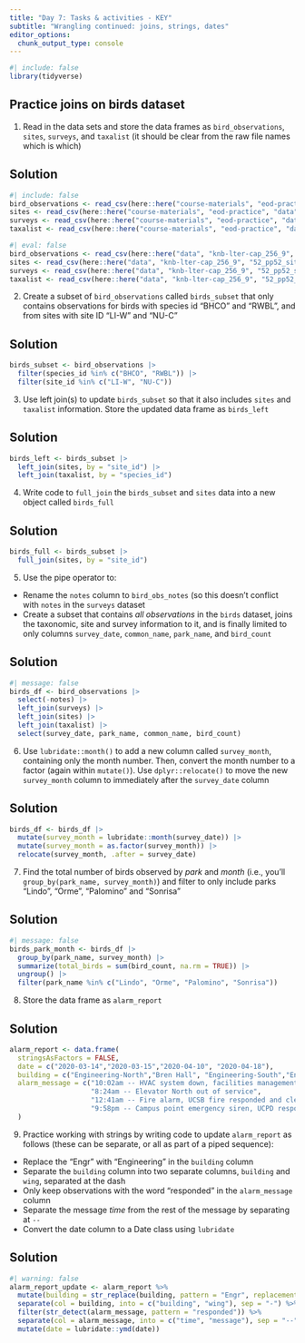 ```yaml
---
title: "Day 7: Tasks & activities - KEY"
subtitle: "Wrangling continued: joins, strings, dates"
editor_options: 
  chunk_output_type: console
---
```


```r
#| include: false
library(tidyverse)
```

## Practice joins on birds dataset

1. Read in the data sets and store the data frames as `bird_observations`, `sites`, `surveys`, and `taxalist` (it should be clear from the raw file names which is which)

::: {.callout-important}
## Solution
```r
#| include: false
bird_observations <- read_csv(here::here("course-materials", "eod-practice", "data", "knb-lter-cap_256_9", "52_pp52_birds_1.csv"))
sites <- read_csv(here::here("course-materials", "eod-practice", "data", "knb-lter-cap_256_9", "52_pp52_sites_1.csv"))
surveys <- read_csv(here::here("course-materials", "eod-practice", "data", "knb-lter-cap_256_9", "52_pp52_surveys_1.csv"))
taxalist <- read_csv(here::here("course-materials", "eod-practice", "data", "knb-lter-cap_256_9", "52_pp52_taxalist_1.csv"))
```

```r
#| eval: false
bird_observations <- read_csv(here::here("data", "knb-lter-cap_256_9", "52_pp52_birds_1.csv"))
sites <- read_csv(here::here("data", "knb-lter-cap_256_9", "52_pp52_sites_1.csv"))
surveys <- read_csv(here::here("data", "knb-lter-cap_256_9", "52_pp52_surveys_1.csv"))
taxalist <- read_csv(here::here("data", "knb-lter-cap_256_9", "52_pp52_taxalist_1.csv"))
```
:::

2. Create a subset of `bird_observations` called `birds_subset` that only contains observations for birds with species id "BHCO" and "RWBL", and from sites with site ID "LI-W" and "NU-C"

::: {.callout-important}
## Solution
```r
birds_subset <- bird_observations |> 
  filter(species_id %in% c("BHCO", "RWBL")) |> 
  filter(site_id %in% c("LI-W", "NU-C"))
```
:::

3. Use left join(s) to update `birds_subset` so that it also includes `sites` and `taxalist` information. Store the updated data frame as `birds_left`

::: {.callout-important}
## Solution
```r
birds_left <- birds_subset |> 
  left_join(sites, by = "site_id") |> 
  left_join(taxalist, by = "species_id")
```
:::

4. Write code to `full_join` the `birds_subset` and `sites` data into a new object called `birds_full`

::: {.callout-important}
## Solution
```r
birds_full <- birds_subset |> 
  full_join(sites, by = "site_id")
```
:::

5. Use the pipe operator to:
  - Rename the `notes` column to `bird_obs_notes` (so this doesn't conflict with `notes` in the `surveys` dataset 
  - Create a subset that contains *all observations* in the `birds` dataset, joins the taxonomic, site and survey information to it, and is finally limited to only columns `survey_date`, `common_name`, `park_name`, and `bird_count`

::: {.callout-important}
## Solution
```r
#| message: false
birds_df <- bird_observations |> 
  select(-notes) |> 
  left_join(surveys) |> 
  left_join(sites) |> 
  left_join(taxalist) |> 
  select(survey_date, park_name, common_name, bird_count)
```
:::

6. Use `lubridate::month()` to add a new column called `survey_month`, containing only the month number. Then, convert the month number to a factor (again within `mutate()`). Use `dplyr::relocate()` to move the new `survey_month` column to immediately after the `survey_date` column

::: {.callout-important}
## Solution
```r
birds_df <- birds_df |> 
  mutate(survey_month = lubridate::month(survey_date)) |> 
  mutate(survey_month = as.factor(survey_month)) |> 
  relocate(survey_month, .after = survey_date)
```
:::

7. Find the total number of birds observed by *park* and *month* (i.e., you'll `group_by(park_name, survey_month)`) and filter to only include parks "Lindo", "Orme", "Palomino" and "Sonrisa"

::: {.callout-important}
## Solution
```r
#| message: false
birds_park_month <- birds_df |> 
  group_by(park_name, survey_month) |> 
  summarize(total_birds = sum(bird_count, na.rm = TRUE)) |> 
  ungroup() |> 
  filter(park_name %in% c("Lindo", "Orme", "Palomino", "Sonrisa"))
```
:::


8. Store the data frame as `alarm_report`

::: {.callout-important}
## Solution
```r
alarm_report <- data.frame(
  stringsAsFactors = FALSE,
  date = c("2020-03-14","2020-03-15","2020-04-10", "2020-04-18"),
  building = c("Engineering-North","Bren Hall", "Engineering-South","Engr-North"),
  alarm_message = c("10:02am -- HVAC system down, facilities management alerted",
                    "8:24am -- Elevator North out of service",
                    "12:41am -- Fire alarm, UCSB fire responded and cleared",
                    "9:58pm -- Campus point emergency siren, UCPD responded")
  )
```
:::

9. Practice working with strings by writing code to update `alarm_report` as follows (these can be separate, or all as part of a piped sequence): 

  - Replace the "Engr" with "Engineering" in the `building` column
  - Separate the `building` column into two separate columns, `building` and `wing`, separated at the dash
  - Only keep observations with the word "responded" in the `alarm_message` column
  - Separate the message *time* from the rest of the message by separating at `--`
  - Convert the date column to a Date class using `lubridate`
  
::: {.callout-important}
## Solution
```r
#| warning: false
alarm_report_update <- alarm_report %>% 
  mutate(building = str_replace(building, pattern = "Engr", replacement = "Engineering")) %>% 
  separate(col = building, into = c("building", "wing"), sep = "-") %>% 
  filter(str_detect(alarm_message, pattern = "responded")) %>% 
  separate(col = alarm_message, into = c("time", "message"), sep = "--") %>% 
  mutate(date = lubridate::ymd(date))
```
:::
